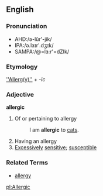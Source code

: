 ==English==
===Pronunciation===
*AHD:/ə-lŭr'-jik/
*IPA:/ə.lɜɪr'.dʒɪk/
*SAMPA:/@=lɜ:r'=dZIk/

===Etymology===
[[''Allerg(y)'']] + ''-ic''

===Adjective===
'''allergic'''

# Of or pertaining to allergy
#:  I am '''allergic''' to [[cats]].
# Having an allergy
# [[Excessively]] [[sensitive]]; [[susceptible]]

===Related Terms===
*[[allergy]]

[[pl:Allergic]]